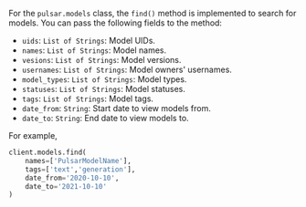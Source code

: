 For the `pulsar.models` class, the `find()` method is implemented to search for models. You can pass the following fields to the method:

* `uids`: `List of Strings`: Model UIDs.
* `names`: `List of Strings`: Model names.
* `vesions`: `List of Strings`: Model versions.
* `usernames`: `List of Strings`: Model owners' usernames.
* `model_types`: `List of Strings`: Model types.
* `statuses`: `List of Strings`: Model statuses.
* `tags`: `List of Strings`: Model tags.
* `date_from`: `String`: Start date to view models from.
* `date_to`: `String`: End date to view models to.


For example,

```py
client.models.find(
    names=['PulsarModelName'],
    tags=['text','generation'],
    date_from='2020-10-10',
    date_to='2021-10-10'
)
```
